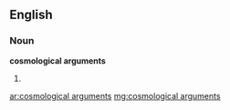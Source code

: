 ==English==

===Noun===
'''cosmological arguments'''

# {{plural of|cosmological argument}}

[[ar:cosmological arguments]]
[[mg:cosmological arguments]]